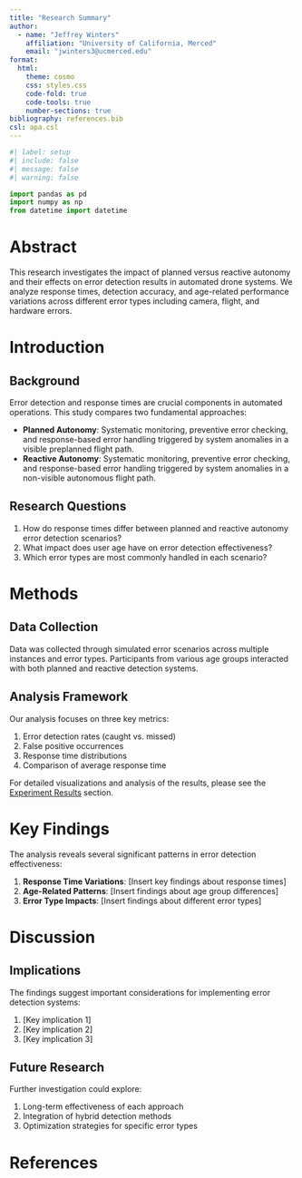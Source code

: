 ```yaml
---
title: "Research Summary"
author:
  - name: "Jeffrey Winters"
    affiliation: "University of California, Merced"
    email: "jwinters3@ucmerced.edu"
format:
  html:
    theme: cosmo
    css: styles.css
    code-fold: true
    code-tools: true
    number-sections: true
bibliography: references.bib
csl: apa.csl
---
```


```python
#| label: setup
#| include: false
#| message: false
#| warning: false

import pandas as pd
import numpy as np
from datetime import datetime
```

# Abstract

This research investigates the impact of planned versus reactive autonomy and their effects on error detection results in automated drone systems. We analyze response times, detection accuracy, and age-related performance variations across different error types including camera, flight, and hardware errors.

# Introduction

## Background

Error detection and response times are crucial components in automated operations. This study compares two fundamental approaches:

- **Planned Autonomy**: Systematic monitoring, preventive error checking, and response-based error handling triggered by system anomalies in a visible preplanned flight path.
- **Reactive Autonomy**: Systematic monitoring, preventive error checking, and response-based error handling triggered by system anomalies in a non-visible autonomous flight path.

## Research Questions

1. How do response times differ between planned and reactive autonomy error detection scenarios?
2. What impact does user age have on error detection effectiveness?
3. Which error types are most commonly handled in each scenario?

# Methods

## Data Collection

Data was collected through simulated error scenarios across multiple instances and error types. Participants from various age groups interacted with both planned and reactive detection systems.

## Analysis Framework

Our analysis focuses on three key metrics:

1. Error detection rates (caught vs. missed)
2. False positive occurrences
3. Response time distributions
4. Comparison of average response time

For detailed visualizations and analysis of the results, please see the [Experiment Results](analysis.qmd) section.

# Key Findings

The analysis reveals several significant patterns in error detection effectiveness:

1. **Response Time Variations**: [Insert key findings about response times]
2. **Age-Related Patterns**: [Insert findings about age group differences]
3. **Error Type Impacts**: [Insert findings about different error types]

# Discussion

## Implications

The findings suggest important considerations for implementing error detection systems:

1. [Key implication 1]
2. [Key implication 2]
3. [Key implication 3]

## Future Research

Further investigation could explore:

1. Long-term effectiveness of each approach
2. Integration of hybrid detection methods
3. Optimization strategies for specific error types

# References {.unnumbered}

::: {#refs}
:::